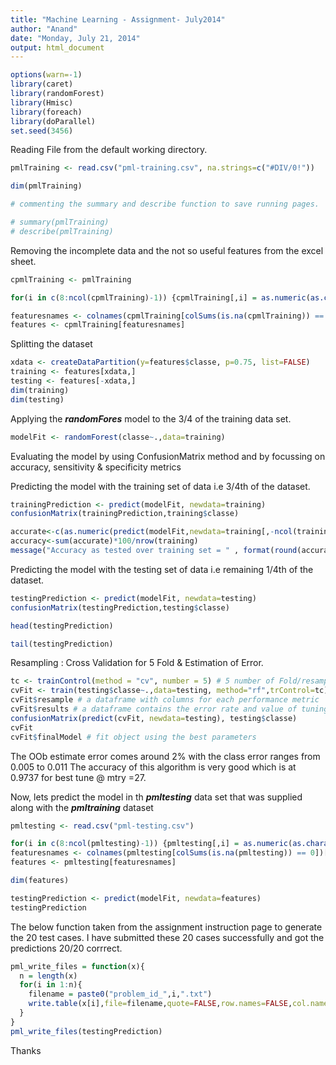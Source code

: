 ```yaml
---
title: "Machine Learning - Assignment- July2014"
author: "Anand"
date: "Monday, July 21, 2014"
output: html_document
---
```


```r
options(warn=-1)
library(caret)
library(randomForest)
library(Hmisc)
library(foreach)
library(doParallel)
set.seed(3456)
```

Reading File from the default working directory.

```r
pmlTraining <- read.csv("pml-training.csv", na.strings=c("#DIV/0!"))

dim(pmlTraining)

# commenting the summary and describe function to save running pages.

# summary(pmlTraining)
# describe(pmlTraining)

```

Removing the incomplete data and the not so useful features from the excel sheet. 

```r

cpmlTraining <- pmlTraining

for(i in c(8:ncol(cpmlTraining)-1)) {cpmlTraining[,i] = as.numeric(as.character(cpmlTraining[,i]))}

featuresnames <- colnames(cpmlTraining[colSums(is.na(cpmlTraining)) == 0])[-(1:7)]
features <- cpmlTraining[featuresnames]
```

Splitting the dataset

```r
xdata <- createDataPartition(y=features$classe, p=0.75, list=FALSE)
training <- features[xdata,]
testing <- features[-xdata,]
dim(training)
dim(testing)

```

Applying the ***randomFores*** model to the 3/4 of the training data set.

```r
modelFit <- randomForest(classe~.,data=training)
```

Evaluating the model by using ConfusionMatrix method and by focussing on accuracy, sensitivity & specificity metrics

Predicting the model with the training set of data i.e 3/4th of the dataset.

```r

trainingPrediction <- predict(modelFit, newdata=training)
confusionMatrix(trainingPrediction,training$classe)

accurate<-c(as.numeric(predict(modelFit,newdata=training[,-ncol(training)])==training$classe))
accuracy<-sum(accurate)*100/nrow(training)
message("Accuracy as tested over training set = " , format(round(accuracy, 2), nsmall = 2), "%")
```

Predicting the model with the testing set of data i.e remaining 1/4th of the dataset.

```r

testingPrediction <- predict(modelFit, newdata=testing)
confusionMatrix(testingPrediction,testing$classe)

head(testingPrediction)

tail(testingPrediction)

```

Resampling : Cross Validation for 5 Fold  & Estimation of Error.

```r
tc <- trainControl(method = "cv", number = 5) # 5 number of Fold/resampling iterations
cvFit <- train(testing$classe~.,data=testing, method="rf",trControl=tc)
cvFit$resample # a dataframe with columns for each performance metric
cvFit$results # a dataframe contains the error rate and value of tuning parameters
confusionMatrix(predict(cvFit, newdata=testing), testing$classe)
cvFit
cvFit$finalModel # fit object using the best parameters

```
The OOb  estimate error comes around 2% with the class error ranges from 0.005 to 0.011
The accuracy of this algorithm is very good which is at 0.9737 for best tune @ mtry =27.

Now, lets predict the model in th ***pmltesting*** data set that was supplied along with the ***pmltraining*** dataset

```r

pmltesting <- read.csv("pml-testing.csv")

for(i in c(8:ncol(pmltesting)-1)) {pmltesting[,i] = as.numeric(as.character(pmltesting[,i]))}
featuresnames <- colnames(pmltesting[colSums(is.na(pmltesting)) == 0])[-(1:7)]
features <- pmltesting[featuresnames]

dim(features)

testingPrediction <- predict(modelFit, newdata=features)
testingPrediction

```

The below function taken from the assignment instruction page to generate the 20 test cases. I have submitted these 20 cases successfully and got the predictions 20/20 corrrect.

```r

pml_write_files = function(x){
  n = length(x)
  for(i in 1:n){
    filename = paste0("problem_id_",i,".txt")
    write.table(x[i],file=filename,quote=FALSE,row.names=FALSE,col.names=FALSE)
  }
}
pml_write_files(testingPrediction)

```
Thanks

